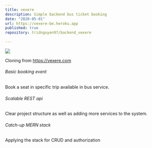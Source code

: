 ```yaml
---
title: vexere
description: Simple backend bus ticket booking 
date: "2020-05-01"
url: https://vexere-be.heroku.app
published: true
repository: tridnguyen97/backend_vexere
  
---
```



 [![](https://vexere-be.heroku.app/og.png)](https://vexere-be.heroku.app) 

Cloning from https://vexere.com

###### Basic booking event
Book a seat in specific trip available in bus service.

###### Scalable REST api
Clear project structure as well as adding more services to the system.

###### Catch-up MERN stack
Applying the stack for CRUD and authorization

